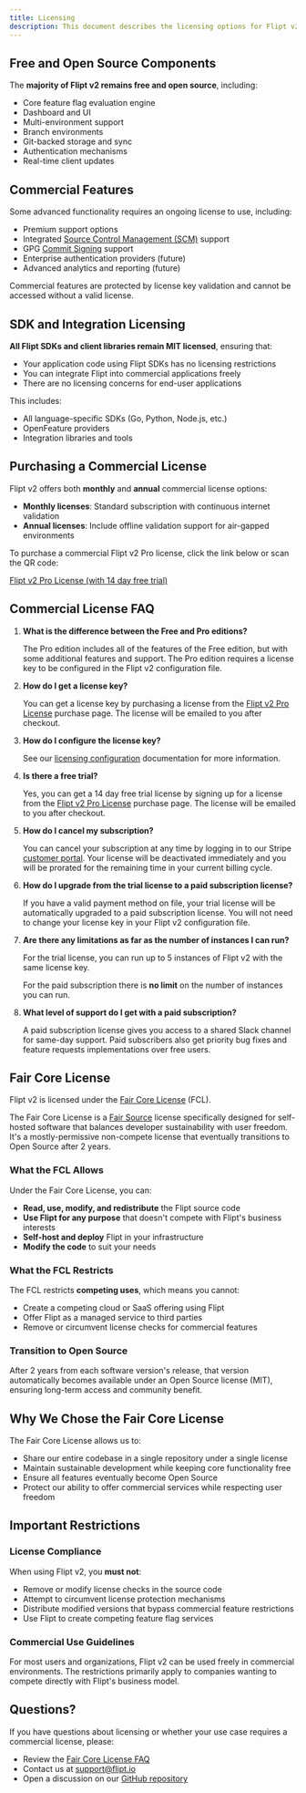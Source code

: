 ```yaml
---
title: Licensing
description: This document describes the licensing options for Flipt v2.
---
```


## Free and Open Source Components

The **majority of Flipt v2 remains free and open source**, including:

- Core feature flag evaluation engine
- Dashboard and UI
- Multi-environment support
- Branch environments
- Git-backed storage and sync
- Authentication mechanisms
- Real-time client updates

## Commercial Features

Some advanced functionality requires an ongoing license to use, including:

- Premium support options
- Integrated [Source Control Management (SCM)](/v2/configuration/environments#source-control-management) support
- GPG [Commit Signing](/v2/configuration/commit-signing) support
- Enterprise authentication providers (future)
- Advanced analytics and reporting (future)

Commercial features are protected by license key validation and cannot be accessed without a valid license.

## SDK and Integration Licensing

**All Flipt SDKs and client libraries remain MIT licensed**, ensuring that:

- Your application code using Flipt SDKs has no licensing restrictions
- You can integrate Flipt into commercial applications freely
- There are no licensing concerns for end-user applications

This includes:

- All language-specific SDKs (Go, Python, Node.js, etc.)
- OpenFeature providers
- Integration libraries and tools

## Purchasing a Commercial License

Flipt v2 offers both **monthly** and **annual** commercial license options:

- **Monthly licenses**: Standard subscription with continuous internet validation
- **Annual licenses**: Include offline validation support for air-gapped environments

To purchase a commercial Flipt v2 Pro license, click the link below or scan the QR code:

[Flipt v2 Pro License (with 14 day free trial)](https://getflipt.co/pro)

## Commercial License FAQ

1. **What is the difference between the Free and Pro editions?**

   The Pro edition includes all of the features of the Free edition, but with some additional features and support.
   The Pro edition requires a license key to be configured in the Flipt v2 configuration file.

2. **How do I get a license key?**

   You can get a license key by purchasing a license from the [Flipt v2 Pro License](https://getflipt.co/pro) purchase page. The license will be emailed to you after checkout.

3. **How do I configure the license key?**

   See our [licensing configuration](/v2/configuration/licensing) documentation for more information.

4. **Is there a free trial?**

   Yes, you can get a 14 day free trial license by signing up for a license from the [Flipt v2 Pro License](https://getflipt.co/pro) purchase page. The license will be emailed to you after checkout.

5. **How do I cancel my subscription?**

   You can cancel your subscription at any time by logging in to our Stripe [customer portal](https://getflipt.co/billing). Your license will be deactivated immediately and you will be prorated for the remaining time in your current billing cycle.

6. **How do I upgrade from the trial license to a paid subscription license?**

   If you have a valid payment method on file, your trial license will be automatically upgraded to a paid subscription license. You will not need to change your license key in your Flipt v2 configuration file.

7. **Are there any limitations as far as the number of instances I can run?**

   For the trial license, you can run up to 5 instances of Flipt v2 with the same license key.

   For the paid subscription there is **no limit** on the number of instances you can run.

8. **What level of support do I get with a paid subscription?**

   A paid subscription license gives you access to a shared Slack channel for same-day support.
   Paid subscribers also get priority bug fixes and feature requests implementations over free users.

## Fair Core License

Flipt v2 is licensed under the [Fair Core License](https://fcl.dev/) (FCL).

The Fair Core License is a [Fair Source](https://fair.io/) license specifically designed for self-hosted software that balances developer sustainability with user freedom. It's a mostly-permissive non-compete license that eventually transitions to Open Source after 2 years.

### What the FCL Allows

Under the Fair Core License, you can:

- **Read, use, modify, and redistribute** the Flipt source code
- **Use Flipt for any purpose** that doesn't compete with Flipt's business interests
- **Self-host and deploy** Flipt in your infrastructure
- **Modify the code** to suit your needs

### What the FCL Restricts

The FCL restricts **competing uses**, which means you cannot:

- Create a competing cloud or SaaS offering using Flipt
- Offer Flipt as a managed service to third parties
- Remove or circumvent license checks for commercial features

### Transition to Open Source

After 2 years from each software version's release, that version automatically becomes available under an Open Source license (MIT), ensuring long-term access and community benefit.

## Why We Chose the Fair Core License

The Fair Core License allows us to:

- Share our entire codebase in a single repository under a single license
- Maintain sustainable development while keeping core functionality free
- Ensure all features eventually become Open Source
- Protect our ability to offer commercial services while respecting user freedom

## Important Restrictions

### License Compliance

When using Flipt v2, you **must not**:

- Remove or modify license checks in the source code
- Attempt to circumvent license protection mechanisms
- Distribute modified versions that bypass commercial feature restrictions
- Use Flipt to create competing feature flag services

### Commercial Use Guidelines

For most users and organizations, Flipt v2 can be used freely in commercial environments. The restrictions primarily apply to companies wanting to compete directly with Flipt's business model.

## Questions?

If you have questions about licensing or whether your use case requires a commercial license, please:

- Review the [Fair Core License FAQ](https://fcl.dev/)
- Contact us at [support@flipt.io](mailto:support@flipt.io)
- Open a discussion on our [GitHub repository](https://github.com/flipt-io/flipt)
